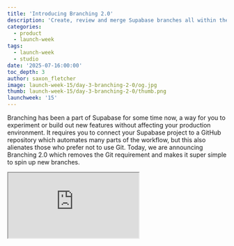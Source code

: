```yaml
---
title: 'Introducing Branching 2.0'
description: 'Create, review and merge Supabase branches all within the dashboard.'
categories:
  - product
  - launch-week
tags:
  - launch-week
  - studio
date: '2025-07-16:00:00'
toc_depth: 3
author: saxon_fletcher
image: launch-week-15/day-3-branching-2-0/og.jpg
thumb: launch-week-15/day-3-branching-2-0/thumb.png
launchweek: '15'
---
```


Branching has been a part of Supabase for some time now, a way for you to experiment or build out new features without affecting your production environment. It requires you to connect your Supabase project to a GitHub repository which automates many parts of the workflow, but this also alienates those who prefer not to use Git. Today, we are announcing Branching 2.0 which removes the Git requirement and makes it super simple to spin up new branches.

<div className="video-container mb-8">
  <iframe
    className="w-full"
    src="https://www.youtube-nocookie.com/embed/CRARnyYqrOU"
    title="Introducing Branching 2.0"
    allow="accelerometer; autoplay; clipboard-write; encrypted-media; fullscreen; gyroscope; picture-in-picture; web-share"
    allowfullscreen
  />
</div>

## What is branching?

A Supabase branch is essentially a copy of your Supabase project, minus the data. Rather than making risky changes to your production database, edge functions or configuration, you instead spin up a preview branch and make the changes there. This gives you a safe, isolated environment to work from. When you’re happy with your changes, you merge them back into production.

## Current behavior

The current implementation of branching requires a connection to a GitHub repo. For every GitHub pull request created, a corresponding Supabase branch is also created and kept in sync. Database schema/migrations, functions and configuration all stored within your repo and synced up to Supabase when your commits are pushed. For those who want to work in a local and code first way, this is an ideal workflow, however, this is not suitable for those who prefer to work in a database first or no-code way, including AI Builders.

## New behavior

With these new updates you can now create branches with Git, without Git, or a combination of both. This can be done directly through the dashboard, Supabase CLI, or the [Management API](https://supabase.com/docs/reference/api/introduction). Every branch is a direct copy of production, including schema, functions and configurations. You can then connect your app, make changes, and when ready to launch, you have the option to pull those changes down to your codebase or review and merge without leaving the dashboard. For those using separate Supabase projects for this, you no longer need to do so.

### How it works

For this walkthrough we’ll focus purely on a _Gitless_ workflow. If you are someone who prefers to work in a code-first way, you can view our more extensive [guide to branching](https://supabase.com/docs/guides/deployment/branching).

#### Create a new branch.

<Img
  alt="Database components"
  src={{
    light: '/images/blog/launch-week-15/day-3-branching-2-0/create-branch.png',
    dark: '/images/blog/launch-week-15/day-3-branching-2-0/create-branch.png',
  }}
/>

Give your branch a name, optionally sync it to a GitHub branch. If your production branch has previous migrations (e.g., via CLI `db push` ) then these will be run on the new branch. If your production branch has no previous migrations (e.g., all edits have been made through the Table Editor) then a `db dump` will be performed and run as a migration.

#### Make changes to the new branch

<Img
  alt="Database components"
  src={{
    light: '/images/blog/launch-week-15/day-3-branching-2-0/view-branches.png',
    dark: '/images/blog/launch-week-15/day-3-branching-2-0/view-branches.png',
  }}
/>

Use the table editor, SQL editor, connection string or any other means to make changes to your schema or functions.

#### Open a merge request

<Img
  alt="Database components"
  src={{
    light: '/images/blog/launch-week-15/day-3-branching-2-0/view-merge-requests.png',
    dark: '/images/blog/launch-week-15/day-3-branching-2-0/view-merge-requests.png',
  }}
/>

<Img
  alt="Database components"
  src={{
    light: '/images/blog/launch-week-15/day-3-branching-2-0/view-merge-request.png',
    dark: '/images/blog/launch-week-15/day-3-branching-2-0/view-merge-request.png',
  }}
/>

You, someone in your team, or the Supabase Assistant can then review the changes made via the merge page.

#### Pull in latest updates from production

If your branch schema or edge functions are out of date, you will first need to pull in the latest changes from production. Note that by doing this any edge function modifications will be lost but new functions will remain in place untouched.

#### Merge to production

<Img
  alt="Database components"
  src={{
    light: '/images/blog/launch-week-15/day-3-branching-2-0/review-with-ai.png',
    dark: '/images/blog/launch-week-15/day-3-branching-2-0/review-with-ai.png',
  }}
/>

When ready, click the merge button and watch your changes be deployed to production. If your branch is a preview branch you can now choose to remove it or keep it open.

### Current limitations

There are a few limitations you should be aware of before deciding to use branching without git.

- Custom roles created through the dashboard are not captured on branch creation.
- Branches can only be merged to main; merging between preview branches is not supported.
- If your branch is out of date, you can pull in latest changes from main, but keep in mind that all functions will be overwritten.
- Deleting functions must be done manually on main branch.
- Migration conflicts must be manually resolved on the preview branch.
- If you have run migrations on main, new branches will be created from existing migrations instead of a full schema dump.

## When to use

The following table can help you decide whether to use branching with or without git.

|                       | Git                  | Without Git                 |
| --------------------- | -------------------- | --------------------------- |
| Isolated environment  | ✅                   | ✅                          |
| Friction              | Low code             | No code                     |
| Ease of use           | Extensive repo setup | One click from dashboard    |
| Merging to production | via Pull Request     | via Merge Request           |
| Conflict resolution   | File based           | None                        |
| Version control       | Config as code       | Only migrations are tracked |

## End state

We ultimately want you to be able to work in a way that produces the highest quality software in the shortest time possible. Your workflows may change as you, your team or your product evolves, and we must allow you to move between workflows seamlessly. If you want to start building directly in the dashboard then later move everything to a codebase, you should be able to do that. If you want to spin up a branch for prototyping then later pull down changes to a local migration, that should also be possible.

We aren’t quite there yet, but through the combination of our CLI and web interface, that vision is closer than ever.

## Getting started

We want to stress that these branching updates are in their early stages and thus behind a feature preview. Anyone can opt-in to them via the dashboard but before you do, please read through the existing limitations as it might not yet be suitable for your use case. If you do make use of branching, please reach out with feedback, we’d love to hear it.
